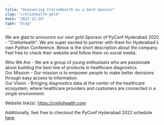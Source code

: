 ```yaml
---
title: "Announcing CrelioHealth as a Gold Sponsor"
slug: "creliohealth-gold"
date: "2022-11-24"
type: "blog"
---
```



We are glad to announce our next gold Sponsor of PyConf Hyderabad 2022 - "CrelioHealth". We are super excited to partner with them for Hyderabad's own Python Conference. Below is the short description about the company. Feel free to check their website and follow them on social media.

Who We Are - We are a group of young enthusiasts who are passionate about building the best line of products in healthcare diagnostics.<br>
Our Mission - Our mission is to empower people to make better decisions through easy access to information.<br>
Our Vision - Bringing diagnostics data at the center of the healthcare ecosystem, where healthcare providers and customers are connected in a single environment.<br>

Website link(s): https://creliohealth.com

Additionally, feel free to checkout the PyConf Hyderabad 2022 schedule [here](https://pyconf.hydpy.org/2022/#timetable).
